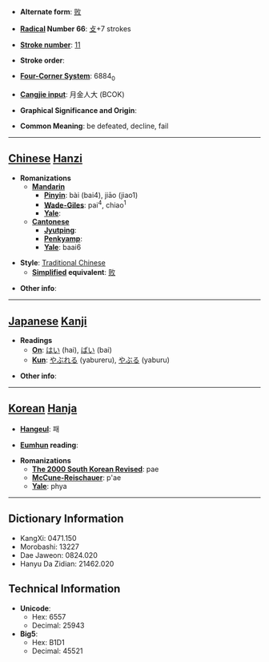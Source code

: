 * '''Alternate form''': [[败]]

* '''[[Wiktionary:Chinese radical index| Radical]] Number 66''': [[Wiktionary:Chinese radical index 攴|攴]]+7 strokes

* '''[[Wiktionary:Chinese total strokes index|Stroke number]]''': [[Wiktionary:Chinese total strokes index 11|11]]

* '''Stroke order''': 

* '''[[Wiktionary:Chinese four corner index|Four-Corner System]]''': 6884<sub>0</sub>

* '''[[Wiktionary:Chinese Cangjie index|Cangjie input]]''': 月金人大 (BCOK)

* '''Graphical Significance and Origin''': 

* '''Common Meaning''': be defeated, decline, fail

----

== [[Chinese]] [[Hanzi]] ==

* '''Romanizations'''
** '''[[Mandarin]]'''
*** '''[[Pinyin]]''': bài (bai4), jiāo (jiao1)
*** '''[[Wade-Giles]]''': pai<sup>4</sup>, chiao<sup>1</sup>
*** '''[[Yale]]''': 
** '''[[Cantonese]]'''
*** '''[[Jyutping]]''':
*** '''[[Penkyamp]]''': 
*** '''[[Yale]]''': baai6

* '''Style''': [[Traditional Chinese]] 
** '''[[Simplified Chinese|Simplified]] equivalent''': [[败]]

* '''Other info''': 

----

== [[Japanese]] [[Kanji]] ==

* '''Readings'''
** '''[[On]]''': [[はい]] (hai), [[ばい]] (bai)
** '''[[Kun]]''': [[やぶれる]] (yabureru), [[やぶる]] (yaburu)

* '''Other info''':  

----

== [[Korean]] [[Hanja]] ==

* '''[[Hangeul]]''': 패

* '''[[Eumhun]] reading''': 

* '''Romanizations'''
** '''[[The 2000 South Korean Revised Romanization|The 2000 South Korean Revised]]''': pae
** '''[[McCune-Reischauer]]''': p'ae
** '''[[Yale]]''': phya

----

== Dictionary Information ==

* KangXi: 0471.150
* Morobashi: 13227
* Dae Jaweon: 0824.020
* Hanyu Da Zidian: 21462.020

== Technical Information ==

* '''Unicode''':
** Hex: 6557
** Decimal: 25943
* '''Big5''':
** Hex: B1D1
** Decimal: 45521
